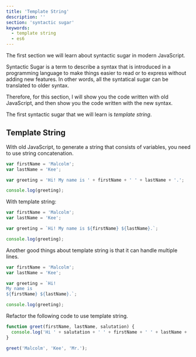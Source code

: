 ```yaml
---
title: 'Template String'
description: ''
section: 'syntactic sugar'
keywords:
  - template string
  - es6
---
```



The first section we will learn about syntactic sugar in modern JavaScript.

Syntactic Sugar is a term to describe a syntax that is introduced in a programming language to make things easier to read or to express without adding new features. In other words, all the syntatical sugar can be translated to older syntax.

Therefore, for this section, I will show you the code written with old JavaScript, and then show you the code written with the new syntax.

The first syntactic sugar that we will learn is _template string_.

## Template String

With old JavaScript, to generate a string that consists of variables, you need to use string concatenation.

<LiveEditor>

```js
var firstName = 'Malcolm';
var lastName = 'Kee';

var greeting = 'Hi! My name is ' + firstName + ' ' + lastName + '.';

console.log(greeting);
```

</LiveEditor>

With template string:

<LiveEditor>

```js
var firstName = 'Malcolm';
var lastName = 'Kee';

var greeting = `Hi! My name is ${firstName} ${lastName}.`;

console.log(greeting);
```

</LiveEditor>

Another good things about template string is that it can handle multiple lines.

<LiveEditor>

```js
var firstName = 'Malcolm';
var lastName = 'Kee';

var greeting = `Hi! 
My name is
${firstName} ${lastName}.`;

console.log(greeting);
```

</LiveEditor>

<Exercise title="Exercise">

Refactor the following code to use template string.

<LiveEditor>

```js
function greet(firstName, lastName, salutation) {
  console.log('Hi ' + salutation + ' ' + firstName + ' ' + lastName + ', welcome!');
}

greet('Malcolm', 'Kee', 'Mr.');
```

</LiveEditor>

</Exercise>
